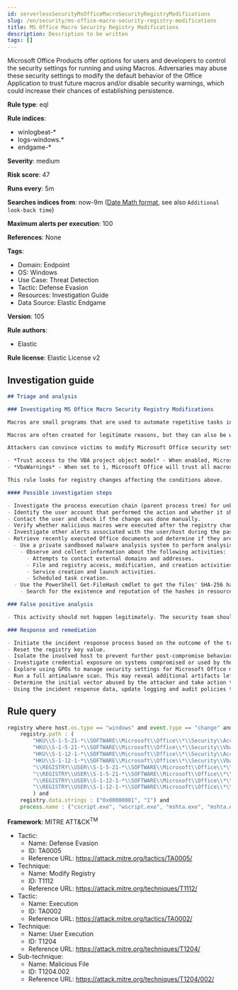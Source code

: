 ```yaml
---
id: serverlessSecurityMsOfficeMacroSecurityRegistryModifications
slug: /en/security/ms-office-macro-security-registry-modifications
title: MS Office Macro Security Registry Modifications
description: Description to be written
tags: []
---
```


<div id="ms-office-macro-security-registry-modifications"></div>

Microsoft Office Products offer options for users and developers to control the security settings for running and using Macros. Adversaries may abuse these security settings to modify the default behavior of the Office Application to trust future macros and/or disable security warnings, which could increase their chances of establishing persistence.

**Rule type**: eql

**Rule indices**: 

* winlogbeat-*
* logs-windows.*
* endgame-*

**Severity**: medium

**Risk score**: 47

**Runs every**: 5m

**Searches indices from**: now-9m ([Date Math format](((ref))/common-options.html#date-math), see also <DocLink id="serverlessSecurityRulesUiCreate" section="set-the-rules-schedule">`Additional look-back time`</DocLink>)

**Maximum alerts per execution**: 100

**References**: None

**Tags**: 

* Domain: Endpoint
* OS: Windows
* Use Case: Threat Detection
* Tactic: Defense Evasion
* Resources: Investigation Guide
* Data Source: Elastic Endgame

**Version**: 105

**Rule authors**: 

* Elastic

**Rule license**: Elastic License v2

## Investigation guide

```markdown
## Triage and analysis

### Investigating MS Office Macro Security Registry Modifications

Macros are small programs that are used to automate repetitive tasks in Microsoft Office applications. Historically, macros have been used for a variety of reasons -- from automating part of a job, to building entire processes and data flows. Macros are written in Visual Basic for Applications (VBA) and are saved as part of Microsoft Office files.

Macros are often created for legitimate reasons, but they can also be written by attackers to gain access, harm a system, or bypass other security controls such as application allow listing. In fact, exploitation from malicious macros is one of the top ways that organizations are compromised today. These attacks are often conducted through phishing or spear phishing campaigns.

Attackers can convince victims to modify Microsoft Office security settings, so their macros are trusted by default and no warnings are displayed when they are executed. These settings include:

- *Trust access to the VBA project object model* - When enabled, Microsoft Office will trust all macros and run any code without showing a security warning or requiring user permission.
- *VbaWarnings* - When set to 1, Microsoft Office will trust all macros and run any code without showing a security warning or requiring user permission.

This rule looks for registry changes affecting the conditions above.

#### Possible investigation steps

- Investigate the process execution chain (parent process tree) for unknown processes. Examine their executable files for prevalence, whether they are located in expected locations, and if they are signed with valid digital signatures.
- Identify the user account that performed the action and whether it should perform this kind of action.
- Contact the user and check if the change was done manually.
- Verify whether malicious macros were executed after the registry change.
- Investigate other alerts associated with the user/host during the past 48 hours.
- Retrieve recently executed Office documents and determine if they are malicious:
  - Use a private sandboxed malware analysis system to perform analysis.
    - Observe and collect information about the following activities:
      - Attempts to contact external domains and addresses.
      - File and registry access, modification, and creation activities.
      - Service creation and launch activities.
      - Scheduled task creation.
  - Use the PowerShell Get-FileHash cmdlet to get the files' SHA-256 hash values.
    - Search for the existence and reputation of the hashes in resources like VirusTotal, Hybrid-Analysis, CISCO Talos, Any.run, etc.

### False positive analysis

- This activity should not happen legitimately. The security team should address any potential benign true positive (B-TP), as this configuration can put the user and the domain at risk.

### Response and remediation

- Initiate the incident response process based on the outcome of the triage.
- Reset the registry key value.
- Isolate the involved host to prevent further post-compromise behavior.
- Investigate credential exposure on systems compromised or used by the attacker to ensure all compromised accounts are identified. Reset passwords for these accounts and other potentially compromised credentials, such as email, business systems, and web services.
- Explore using GPOs to manage security settings for Microsoft Office macros.
- Run a full antimalware scan. This may reveal additional artifacts left in the system, persistence mechanisms, and malware components.
- Determine the initial vector abused by the attacker and take action to prevent reinfection through the same vector.
- Using the incident response data, update logging and audit policies to improve the mean time to detect (MTTD) and the mean time to respond (MTTR).
```

## Rule query

```js
registry where host.os.type == "windows" and event.type == "change" and
    registry.path : (
        "HKU\\S-1-5-21-*\\SOFTWARE\\Microsoft\\Office\\*\\Security\\AccessVBOM",
        "HKU\\S-1-5-21-*\\SOFTWARE\\Microsoft\\Office\\*\\Security\\VbaWarnings",
        "HKU\\S-1-12-1-*\\SOFTWARE\\Microsoft\\Office\\*\\Security\\AccessVBOM",
        "HKU\\S-1-12-1-*\\SOFTWARE\\Microsoft\\Office\\*\\Security\\VbaWarnings",
        "\\REGISTRY\\USER\\S-1-5-21-*\\SOFTWARE\\Microsoft\\Office\\*\\Security\\AccessVBOM",
        "\\REGISTRY\\USER\\S-1-5-21-*\\SOFTWARE\\Microsoft\\Office\\*\\Security\\VbaWarnings",
        "\\REGISTRY\\USER\\S-1-12-1-*\\SOFTWARE\\Microsoft\\Office\\*\\Security\\AccessVBOM",
        "\\REGISTRY\\USER\\S-1-12-1-*\\SOFTWARE\\Microsoft\\Office\\*\\Security\\VbaWarnings"
        ) and
    registry.data.strings : ("0x00000001", "1") and
    process.name : ("cscript.exe", "wscript.exe", "mshta.exe", "mshta.exe", "winword.exe", "excel.exe")

```

**Framework**: MITRE ATT&CK<sup>TM</sup>

* Tactic:
    * Name: Defense Evasion
    * ID: TA0005
    * Reference URL: https://attack.mitre.org/tactics/TA0005/
* Technique:
    * Name: Modify Registry
    * ID: T1112
    * Reference URL: https://attack.mitre.org/techniques/T1112/
* Tactic:
    * Name: Execution
    * ID: TA0002
    * Reference URL: https://attack.mitre.org/tactics/TA0002/
* Technique:
    * Name: User Execution
    * ID: T1204
    * Reference URL: https://attack.mitre.org/techniques/T1204/
* Sub-technique:
    * Name: Malicious File
    * ID: T1204.002
    * Reference URL: https://attack.mitre.org/techniques/T1204/002/

